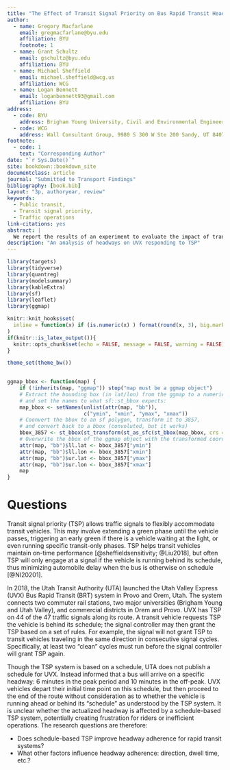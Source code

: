 ```yaml
---
title: "The Effect of Transit Signal Priority on Bus Rapid Transit Headway Adherence"
author:
  - name: Gregory Macfarlane
    email: gregmacfarlane@byu.edu
    affiliation: BYU
    footnote: 1
  - name: Grant Schultz
    email: gschultz@byu.edu
    affiliation: BYU
  - name: Michael Sheffield
    email: michael.sheffield@wcg.us
    affiliation: WCG
  - name: Logan Bennett
    email: loganbennett93@gmail.com
    affiliation: BYU
address:
  - code: BYU
    address: Brigham Young University, Civil and Environmental Engineering Department, 430 Engineering Building, Provo, Utah 84602
  - code: WCG
    address: Wall Consultant Group, 9980 S 300 W Ste 200 Sandy, UT 84070
footnote:
  - code: 1
    text: "Corresponding Author"
date: "`r Sys.Date()`"
site: bookdown::bookdown_site
documentclass: article
journal: "Submitted to Transport Findings"
bibliography: [book.bib]
layout: "3p, authoryear, review"
keywords:
  - Public transit,
  - Transit signal priority,
  - Traffic operations
link-citations: yes
abstract: |
  We report the results of an experiment to evaluate the impact of transit  signal priority (TSP) on headway adherence for a bus rapid transit (BRT) system in Provo / Orem, Utah. The bus requests TSP based on its unpublished schedule, but users perceive only a headway. Quantile regression models estimated on raw timepoint data from the BRT system reveal that TSP significantly improves headway adherence, after controlling for peak times, direction, and cumulative trip dwell time. We also find that requiring the bus to be 2 minutes late before requesting TSP improves headway adherence more than allowing all buses to request TSP.
description: "An analysis of headways on UVX responding to TSP"
---
```


```r
library(targets)
library(tidyverse)
library(quantreg)
library(modelsummary)
library(kableExtra)
library(sf)
library(leaflet)
library(ggmap)

knitr::knit_hooks$set(
  inline = function(x) if (is.numeric(x) ) format(round(x, 3), big.mark = ",")
)
if(knitr::is_latex_output()){
  knitr::opts_chunk$set(echo = FALSE, message = FALSE, warning = FALSE)
}

theme_set(theme_bw())

  
ggmap_bbox <- function(map) {
    if (!inherits(map, "ggmap")) stop("map must be a ggmap object")
    # Extract the bounding box (in lat/lon) from the ggmap to a numeric vector,
    # and set the names to what sf::st_bbox expects:
    map_bbox <- setNames(unlist(attr(map, "bb")),
                         c("ymin", "xmin", "ymax", "xmax"))
    # Coonvert the bbox to an sf polygon, transform it to 3857,
    # and convert back to a bbox (convoluted, but it works)
    bbox_3857 <- st_bbox(st_transform(st_as_sfc(st_bbox(map_bbox, crs = 4326)), 3857))
    # Overwrite the bbox of the ggmap object with the transformed coordinates
    attr(map, "bb")$ll.lat <- bbox_3857["ymin"]
    attr(map, "bb")$ll.lon <- bbox_3857["xmin"]
    attr(map, "bb")$ur.lat <- bbox_3857["ymax"]
    attr(map, "bb")$ur.lon <- bbox_3857["xmax"]
    map
}

```

# Questions {#intro}

Transit signal priority (TSP) allows traffic signals to flexibly accommodate
transit vehicles. This may involve extending a green phase until the vehicle
passes, triggering an early green if there is a vehicle waiting at the light, or
even running specific transit-only phases. TSP helps transit vehicles maintain
on-time performance [@sheffieldsensitivity; @Liu2018], but often TSP will only engage at a signal if
the vehicle is running behind its schedule, thus minimizing automobile delay
when the bus is otherwise on schedule [@NI20201].

In 2018, the Utah Transit Authority (UTA) launched the Utah Valley Express (UVX) 
Bus Rapid Transit (BRT) system in Provo and Orem, Utah.  The system connects
two commuter rail stations, two major universities (Brigham Young and Utah Valley),
and commercial districts in Orem and Provo. UVX has TSP on 44 of the 47 traffic 
signals along its route. A transit vehicle requests TSP the vehicle is behind its
schedule; the signal controller may then grant the TSP based on a set of rules. 
For example, the signal will not grant TSP to transit vehicles traveling in the 
same direction in consecutive signal cycles. Specifically, at least two "clean" cycles
must run before the signal controller will grant TSP again.

Though the TSP system is based on a schedule, UTA does not publish a schedule
for UVX. Instead informed that a bus will arrive on a specific
headway: 6 minutes in the peak period and 10 minutes in the off-peak. UVX vehicles depart
their initial time point on this schedule, but then proceed to the end of the route 
without consideration as to whether the vehicle is running ahead or behind its "schedule"
as understood by the TSP system. It is
unclear whether the actualized headway is affected by a schedule-based TSP
system, potentially creating frustration for riders or inefficient operations. 
The research questions are therefore:

  - Does schedule-based TSP improve headway adherence for rapid transit systems?
  - What other factors influence headway adherence: direction, dwell time, etc.?


